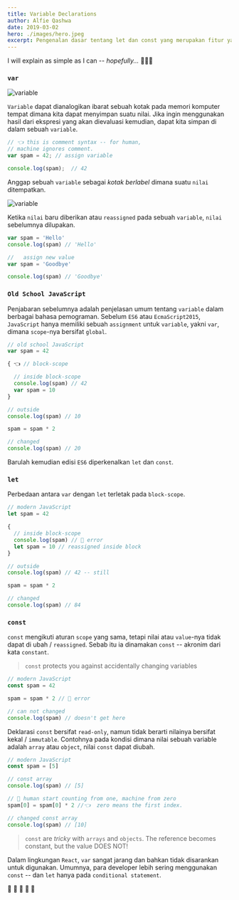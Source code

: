 ```yaml
---
title: Variable Declarations
author: Alfie Qashwa
date: 2019-03-02
hero: ./images/hero.jpeg
excerpt: Pengenalan dasar tentang let dan const yang merupakan fitur yang diperkenalkan oleh ECMAScript2015.
---
```


I will explain as simple as I can -- _hopefully..._ 🐣🐣🐣

### `var`

![variable](./images/v-42.jpg)

`Variable` dapat dianalogikan ibarat sebuah kotak pada memori komputer tempat dimana kita dapat menyimpan suatu nilai. Jika ingin menggunakan hasil dari ekspresi yang akan dievaluasi kemudian, dapat kita simpan di dalam sebuah `variable`.

```jsx
// 👈 this is comment syntax -- for human,
// machine ignores comment.
var spam = 42; // assign variable

console.log(spam);  // 42
```

Anggap sebuah `variable` sebagai _kotak berlabel_ dimana suatu `nilai` ditempatkan.

![variable](./images/hello-goodbye.jpg)

Ketika `nilai` baru diberikan atau `reassigned` pada sebuah `variable`, `nilai` sebelumnya dilupakan.

```javascript {1,5}
var spam = 'Hello'
console.log(spam) // 'Hello'

//   assign new value
var spam = 'Goodbye'

console.log(spam) // 'Goodbye'
```

### `Old School JavaScript`

Penjabaran sebelumnya adalah penjelasan umum tentang `variable` dalam berbagai bahasa pemograman. Sebelum `ES6` atau `EcmaScript2015`, `JavaScript` hanya memiliki sebuah `assignment` untuk `variable`, yakni `var`, dimana `scope`-nya bersifat `global`.

```javascript {2,8,14}
// old school JavaScript
var spam = 42

{ 👈 // block-scope

  // inside block-scope
  console.log(spam) // 42
  var spam = 10
}

// outside
console.log(spam) // 10

spam = spam * 2

// changed
console.log(spam) // 20
```

Barulah kemudian edisi `ES6` diperkenalkan `let` dan `const`.

### `let`

Perbedaan antara `var` dengan `let` terletak pada `block-scope`.

```javascript {2,13}
// modern JavaScript
let spam = 42

{
  // inside block-scope
  console.log(spam) // 🔴 error
  let spam = 10 // reassigned inside block
}

// outside
console.log(spam) // 42 -- still

spam = spam * 2

// changed
console.log(spam) // 84
```

### `const`

`const` mengikuti aturan `scope` yang sama, tetapi nilai atau `value`-nya tidak dapat di ubah / `reassigned`. Sebab itu ia dinamakan `const` -- akronim dari kata `constant`.

> `const` protects you against accidentally changing variables

```javascript
// modern JavaScript
const spam = 42

spam = spam * 2 // 🔴 error

// can not changed
console.log(spam) // doesn't get here
```

Deklarasi `const` bersifat `read-only`, namun tidak berarti nilainya bersifat kekal / `immutable`. Contohnya pada kondisi dimana nilai sebuah variable adalah `array` atau `object`, nilai `const` dapat diubah.

```javascript {2,8}
// modern JavaScript
const spam = [5]

// const array
console.log(spam) // [5]

// 🔴 human start counting from one, machine from zero
spam[0] = spam[0] * 2 //👈  zero means the first index.

// changed const array
console.log(spam) // [10]
```

> `const` are _tricky_ with `arrays` and `objects`. The reference becomes constant, but the value DOES NOT!

Dalam lingkungan `React`, `var` sangat jarang dan bahkan tidak disarankan untuk digunakan. Umumnya, para developer lebih sering menggunakan `const` -- dan `let` hanya pada `conditional statement`.

🐪 🐪 🐪 🐪 🐪
